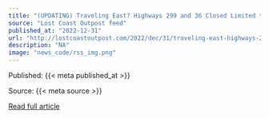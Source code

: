 ```yaml
---
title: "(UPDATING) Traveling East? Highways 299 and 36 Closed Limited to One-Way Traffic Due to Active Rock Slides"
source: "Lost Coast Outpost feed"
published_at: "2022-12-31"
url: "http://lostcoastoutpost.com/2022/dec/31/traveling-east-highways-299-and-36-closed-due-rock/"
description: "NA"
image: "news_code/rss_img.png"
---
```



  Published: {{< meta published_at >}}
  

  Source: {{< meta source >}}
  

  [Read full article]({{< meta url >}})
  

